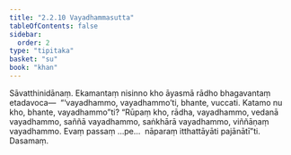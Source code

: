 ```yaml
---
title: "2.2.10 Vayadhammasutta"
tableOfContents: false
sidebar:
  order: 2
type: "tipitaka"
basket: "su"
book: "khan"
---
```



<DynamicBreadcrumb />

<Division number="179" book="khan">

<Paragraph number="866" book="khan">
Sāvatthinidānaṃ. Ekamantaṃ nisinno kho āyasmā rādho bhagavantaṃ etadavoca—  “‘vayadhammo, vayadhammo’ti, bhante, vuccati. Katamo nu kho, bhante, vayadhammo”ti? “Rūpaṃ kho, rādha, vayadhammo, vedanā vayadhammo, saññā vayadhammo, saṅkhārā vayadhammo, viññāṇaṃ vayadhammo. Evaṃ passaṃ …pe…  nāparaṃ itthattāyāti pajānātī”ti.

</Paragraph>
</Division>

<Paragraph number="867" type="center" book="khan">
Dasamaṃ.
</Paragraph>